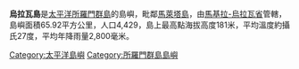 '''烏拉瓦島'''是[[太平洋|太平洋]][[所羅門群島|所羅門群島]]的島嶼，毗鄰[[馬萊塔島|馬萊塔島]]，由[[馬基拉-烏拉瓦省|馬基拉-烏拉瓦省]]管轄，島嶼面積65.92平方公里，人口4,429，島上最高點海拔高度181米，平均溫度約攝氏27度，平均年降雨量2,800毫米。

{{coord|9|46|S|161|57|E|display=title|region:SB_type:isle_source:GNS-enwiki}}

[[Category:太平洋島嶼|Category:太平洋島嶼]]
[[Category:所羅門群島島嶼|Category:所羅門群島島嶼]]

{{Solomons-stub}}